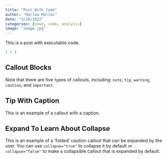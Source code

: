 ```yaml
---
title: "Post With Code"
author: "Harlow Malloc"
date: "3/28/2022"
categories: [news, code, analysis]
image: "image.jpg"
---
```


This is a post with executable code.

```r
1 + 1
```

## Callout Blocks

:::{.callout-note}
Note that there are five types of callouts, including:
`note`, `tip`, `warning`, `caution`, and `important`.
:::

:::{.callout-tip}
## Tip With Caption

This is an example of a callout with a caption.
:::

:::{.callout-caution collapse="true"}
## Expand To Learn About Collapse

This is an example of a 'folded' caution callout that can be expanded by the user. You can use `collapse="true"` to collapse it by default or `collapse="false"` to make a collapsible callout that is expanded by default.
:::
